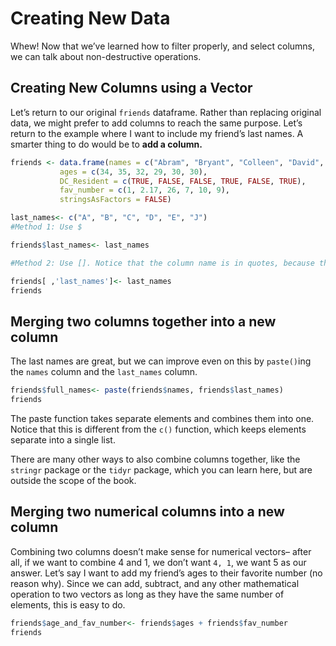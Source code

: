 # Creating New Data

Whew! Now that we've learned how to filter properly, and select columns, we can talk about non-destructive operations. 

## Creating New Columns using a Vector
Let's return to our original `friends` dataframe. Rather than replacing original data, we might prefer to add columns to reach the same purpose. Let's return to the example where I want to include my friend's last names. A smarter thing to do would be to **add a column.**
```r
friends <- data.frame(names = c("Abram", "Bryant", "Colleen", "David", "Esther", "Jeremiah"),
           ages = c(34, 35, 32, 29, 30, 30),
           DC_Resident = c(TRUE, FALSE, FALSE, TRUE, FALSE, TRUE),
           fav_number = c(1, 2.17, 26, 7, 10, 9),
           stringsAsFactors = FALSE)
```

```r
last_names<- c("A", "B", "C", "D", "E", "J") 
#Method 1: Use $

friends$last_names<- last_names

#Method 2: Use []. Notice that the column name is in quotes, because this is a name. If you don't have the quotes, R will literally use the vector to create a new column for each element in the vector last_names. 

friends[ ,'last_names']<- last_names
friends
```

## Merging two columns together into a new column

The last names are great, but we can improve even on this by `paste()`ing the `names` column and the `last_names` column. 

```r
friends$full_names<- paste(friends$names, friends$last_names)
friends

```

The paste function takes separate elements and combines them into one. Notice that this is different from the `c()` function, which keeps elements separate into a single list. 

There are many other ways to also combine columns together, like the `stringr` package or the `tidyr` package, which you can learn here, but are outside the scope of the book. 

## Merging two numerical columns into a new column

Combining two columns doesn't make sense for numerical vectors-- after all, if we want to combine 4 and 1, we don't want `4, 1`, we want 5 as our answer. Let's say I want to add my friend's ages to their favorite number (no reason why). Since we can add, subtract, and any other mathematical operation to two vectors as long as they have the same number of elements, this is easy to do. 

```r
friends$age_and_fav_number<- friends$ages + friends$fav_number
friends

```

